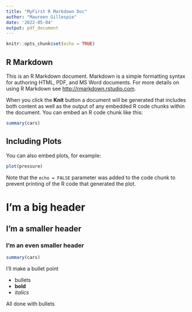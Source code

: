 ```yaml
---
title: "MyFirst R Markdown Doc"
author: "Maureen Gillespie"
date: '2022-05-04'
output: pdf_document
---
```


```r
knitr::opts_chunk$set(echo = TRUE)
```

## R Markdown

This is an R Markdown document. Markdown is a simple formatting syntax for authoring HTML, PDF, and MS Word documents. For more details on using R Markdown see <http://rmarkdown.rstudio.com>.

When you click the **Knit** button a document will be generated that includes both content as well as the output of any embedded R code chunks within the document. You can embed an R code chunk like this:

```r
summary(cars)
```

## Including Plots

You can also embed plots, for example:

```r
plot(pressure)
```

Note that the `echo = FALSE` parameter was added to the code chunk to prevent printing of the R code that generated the plot.

# I'm a big header
## I'm a smaller header
### I'm an even smaller header

```r
summary(cars)
```

I'll make a bullet point

- bullets  
- **bold**  
- *italics*  


All done with bullets

